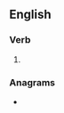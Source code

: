 ==English==

===Verb===
{{head|en|present participle}}

# {{present participle of|acerbate|lang=en|nocat=1}}

===Anagrams===
* {{l|en|abreacting}}